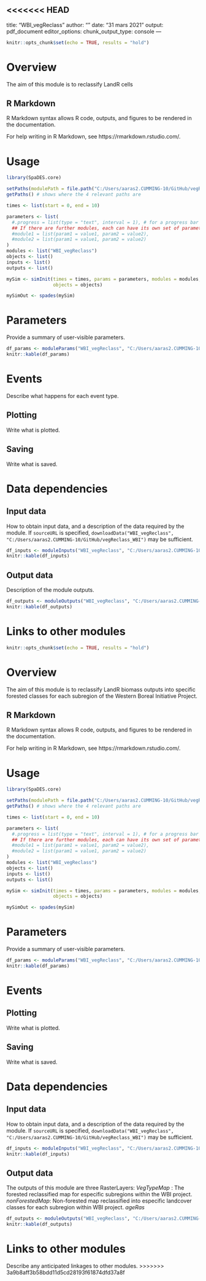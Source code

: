 <<<<<<< HEAD
---
title: "WBI_vegReclass"
author: ""
date: "31 mars 2021"
output: pdf_document
editor_options:
  chunk_output_type: console
---

```r
knitr::opts_chunk$set(echo = TRUE, results = "hold")
```

# Overview

The aim of this module is to reclassify LandR cells 

## R Markdown

R Markdown syntax allows R code, outputs, and figures to be rendered in the documentation.

For help writing in R Markdown, see https://rmarkdown.rstudio.com/.

# Usage

```r
library(SpaDES.core)

setPaths(modulePath = file.path("C:/Users/aaras2.CUMMING-10/GitHub/vegReclass_WBI"))
getPaths() # shows where the 4 relevant paths are

times <- list(start = 0, end = 10)

parameters <- list(
  #.progress = list(type = "text", interval = 1), # for a progress bar
  ## If there are further modules, each can have its own set of parameters:
  #module1 = list(param1 = value1, param2 = value2),
  #module2 = list(param1 = value1, param2 = value2)
)
modules <- list("WBI_vegReclass")
objects <- list()
inputs <- list()
outputs <- list()

mySim <- simInit(times = times, params = parameters, modules = modules,
                 objects = objects)

mySimOut <- spades(mySim)
```

# Parameters

Provide a summary of user-visible parameters.

```r
df_params <- moduleParams("WBI_vegReclass", "C:/Users/aaras2.CUMMING-10/GitHub/vegReclass_WBI")
knitr::kable(df_params)
```

# Events

Describe what happens for each event type.

## Plotting

Write what is plotted.

## Saving

Write what is saved.

# Data dependencies

## Input data

How to obtain input data, and a description of the data required by the module.
If `sourceURL` is specified, `downloadData("WBI_vegReclass", "C:/Users/aaras2.CUMMING-10/GitHub/vegReclass_WBI")` may be sufficient.

```r
df_inputs <- moduleInputs("WBI_vegReclass", "C:/Users/aaras2.CUMMING-10/GitHub/vegReclass_WBI")
knitr::kable(df_inputs)
```

## Output data

Description of the module outputs.

```r
df_outputs <- moduleOutputs("WBI_vegReclass", "C:/Users/aaras2.CUMMING-10/GitHub/vegReclass_WBI")
knitr::kable(df_outputs)
```

# Links to other modules


```r
knitr::opts_chunk$set(echo = TRUE, results = "hold")
```

# Overview

The aim of this module is to reclassify LandR biomass outputs into specific forested classes for
each subregion of the Western Boreal Initiative Project.


## R Markdown

R Markdown syntax allows R code, outputs, and figures to be rendered in the documentation.

For help writing in R Markdown, see https://rmarkdown.rstudio.com/.

# Usage

```r
library(SpaDES.core)

setPaths(modulePath = file.path("C:/Users/aaras2.CUMMING-10/GitHub/vegReclass_WBI"))
getPaths() # shows where the 4 relevant paths are

times <- list(start = 0, end = 10)

parameters <- list(
  #.progress = list(type = "text", interval = 1), # for a progress bar
  ## If there are further modules, each can have its own set of parameters:
  #module1 = list(param1 = value1, param2 = value2),
  #module2 = list(param1 = value1, param2 = value2)
)
modules <- list("WBI_vegReclass")
objects <- list()
inputs <- list()
outputs <- list()

mySim <- simInit(times = times, params = parameters, modules = modules,
                 objects = objects)

mySimOut <- spades(mySim)
```

# Parameters

Provide a summary of user-visible parameters.

```r
df_params <- moduleParams("WBI_vegReclass", "C:/Users/aaras2.CUMMING-10/GitHub/vegReclass_WBI")
knitr::kable(df_params)
```

# Events



## Plotting

Write what is plotted.

## Saving

Write what is saved.

# Data dependencies

## Input data

How to obtain input data, and a description of the data required by the module.
If `sourceURL` is specified, `downloadData("WBI_vegReclass", "C:/Users/aaras2.CUMMING-10/GitHub/vegReclass_WBI")` may be sufficient.

```r
df_inputs <- moduleInputs("WBI_vegReclass", "C:/Users/aaras2.CUMMING-10/GitHub/vegReclass_WBI")
knitr::kable(df_inputs)
```

## Output data

The outputs of this module are three RasterLayers: 
 *VegTypeMap* : The forested reclassified map for especific subregions within the WBI project.
 *nonForestedMap*: Non-forested map reclassified into especific landcover classes for each subregion within WBI project. 
 *ageRas*
```r
df_outputs <- moduleOutputs("WBI_vegReclass", "C:/Users/aaras2.CUMMING-10/GitHub/vegReclass_WBI")
knitr::kable(df_outputs)
```

# Links to other modules

Describe any anticipated linkages to other modules.
>>>>>>> 3a9b8aff3b58bdd11d5cd28193f61874dfd37a8f
